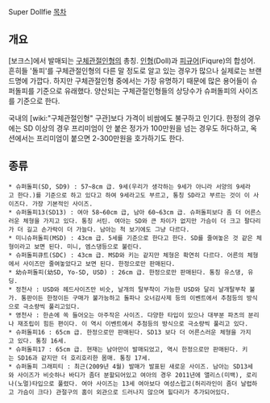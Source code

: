 Super Dollfie
[[목차]]
== 개요 ==
[보크스]에서 발매되는 [[구체관절인형]]의 총칭. [[인형]](Doll)과 [[피규어]](Fiqure)의 합성어. 흔히들 '돌피'를 구체관절인형의 다른 말 정도로 알고 있는 경우가 많으나 실제로는 브랜드명에 가깝다. 하지만 구체관절인형 중에서는 가장 유명하기 때문에 많은 용어들이 슈퍼돌피를 기준으로 유래했다. 양산되는 구체관절인형들의 상당수가 슈퍼돌피의 사이즈를 기준으로 한다.

국내의 [wiki:"구체관절인형" 구관]보다 가격이 비쌈에도 불구하고 인기다. 한정의 경우에는 SD 이상의 경우 프리미엄이 안 붙은 정가가 100만원을 넘는 경우도 허다하고, 옥션에서는 프리미엄이 붙으면 2-300만원을 호가하기도 한다.

== 종류 ==
 * 슈퍼돌피(SD, SD9) : 57~8cm 급. 9세(우리가 생각하는 9세가 아니라 서양의 9세라고 한다.)를 기준으로 하고 있다고 하여 9세라고도 부르고, 통칭 SD라고 부르는 것이 이 사이즈다. 가장 기본적인 사이즈. 
 * 슈퍼돌피13(SD13) : 여아 58~60cm 급, 남아 60~63cm 급. 슈퍼돌피보다 좀 더 어른스러운 체형을 가지고 있다. 통칭 서틴. 여아는 SD와 큰 차이가 없지만 가슴이 더 크고 팔다리가 더 길고 손가락이 더 가늘다. 남아는 척 보기에도 그냥 다르다.
 * 미니슈퍼돌피(MSD) : 43cm 급. 5세를 기준으로 한다고 한다. SD를 줄여놓은 것 같은 체형이라고 보면 된다. 미니, 엠스댕등으로 불린다.
 * 슈퍼돌피큐트(SDC) : 43cm 급. MSD와 키는 같지만 체형은 확연히 다르다. 어른의 체형에서 사이즈만 줄여놓았다고 보면 된다. 한정으로만 판매된다. 
 * 幼슈퍼돌피(幼SD, Yo-SD, USD) : 26cm 급. 한정으로만 판매된다. 통칭 유스댕, 유딩.
 * 정천사 : USD와 헤드사이즈만 비슷, 날개의 탈부착이 가능한 USD와 달리 날개탈부착 불가. 통판이든 한정이든 구매가 불가능하고 돌파나 오너감사제 등의 이벤트에서 추첨등의 방식으로 극소량씩 풀리고있다.
 * 영천사 : 한손에 쏙 들어오는 아주작은 사이즈. 다양한 타입이 있으나 대부분 파츠의 분리나 재조립이 힘든 편이다. 이 역시 이벤트에서 추첨등의 방식으로 극소량씩 풀리고 있다.
 * 슈퍼돌피16 : 65cm 급. 한정으로만 판매된다. SD13 보다 더 어른스러운 체형을 가지고 있다. 통칭 16세.
 * 슈퍼돌피17 : 65cm 급. 현재는 남아만이 발매되었고, 역시 한정으로만 판매된다. 키는 SD16과 같지만 더 호리호리한 몸매. 통칭 17세.
 * 슈퍼돌피 그래피티 : 최근(2009년 4월) 발매가 발표된 새로운 사이즈. 남아는 SD13세와 사이즈가 비슷하나 바디가 좀더 분할되어있고 여아의 경우 2011년에 앨리스(미백), 로리나(노멀)타입으로 풀렸다. 여아 사이즈는 13세 여아보다 여성스럽고(허리라인이 좀더 날렵하고 가슴이 크다) 관절구의 홈이 외관으로 드러나지 않으며 힐다리가 추가되어있다.
